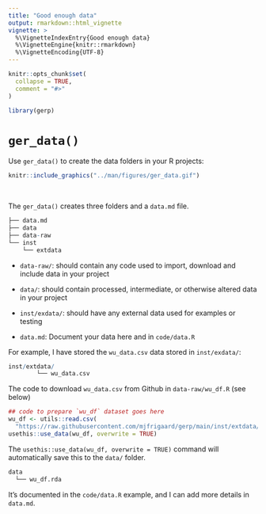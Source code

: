 ```yaml
---
title: "Good enough data"
output: rmarkdown::html_vignette
vignette: >
  %\VignetteIndexEntry{Good enough data}
  %\VignetteEngine{knitr::rmarkdown}
  %\VignetteEncoding{UTF-8}
---
```


```r
knitr::opts_chunk$set(
  collapse = TRUE,
  comment = "#>"
)
```

```r
library(gerp)
```

# `ger_data()`

Use `ger_data()` to create the data folders in your R projects: 

```r
knitr::include_graphics("../man/figures/ger_data.gif")
```

<br>

The `ger_data()` creates three folders and a `data.md` file.

```r
├── data.md
├── data
├── data-raw
└── inst
    └── extdata
```

-   `data-raw/`: should contain any code used to import, download and include data in your project

-   `data/`: should contain processed, intermediate, or otherwise altered data in your project

-   `inst/exdata/`: should have any external data used for examples or testing

-   `data.md`: Document your data here and in `code/data.R`

For example, I have stored the `wu_data.csv` data stored in `inst/exdata/`:

```r
inst/extdata/
        └── wu_data.csv
```

The code to download `wu_data.csv` from Github in `data-raw/wu_df.R` (see below)

```r
## code to prepare `wu_df` dataset goes here
wu_df <- utils::read.csv(
  "https://raw.githubusercontent.com/mjfrigaard/gerp/main/inst/extdata/wu_data.csv")
usethis::use_data(wu_df, overwrite = TRUE)
```

The `usethis::use_data(wu_df, overwrite = TRUE)` command will automatically save this to the `data/` folder.

```r
data
  └── wu_df.rda
```

It's documented in the `code/data.R` example, and I can add more details in `data.md`.


